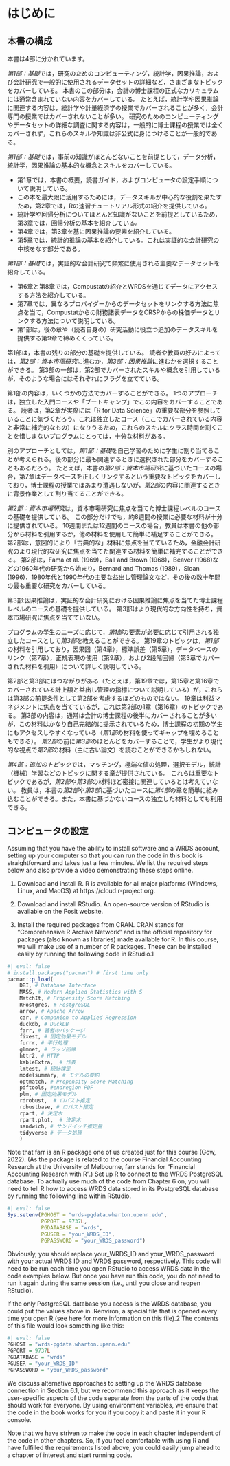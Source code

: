 # はじめに

## 本書の構成

<!-- The book is organized into four parts. -->
本書は4部に分かれています。

<!-- Part I: Foundations covers a variety of topics, including research computing, statistics, causal inference, and some details of data sets commonly used in accounting research.  -->
*第1部：基礎*では，研究のためのコンピューティング，統計学，因果推論，および会計研究で一般的に使用されるデータセットの詳細など，さまざまなトピックをカバーしている。
<!-- This part of the book covers material often not included in the formal coursework of a PhD in accounting.  -->
本書のこの部分は，会計の博士課程の正式なカリキュラムには通常含まれていない内容をカバーしている。
<!-- For example, material related to statistics and causal inference is often assumed to be covered in coursework in statistics and econometrics rather than in the accounting-specific courses.  -->
たとえば，統計学や因果推論に関連する内容は，統計学や計量経済学の授業でカバーされることが多く，会計専門の授業ではカバーされないことが多い。
<!-- Material on research computing and detailed investigation of data sets is generally not covered in PhD coursework at all, with the typical approach being for these skills and knowledge to be picked up informally. -->
研究のためのコンピューティングやデータセットの詳細な調査に関する内容は，一般的に博士課程の授業では全くカバーされず，これらのスキルや知識は非公式に身につけることが一般的である。

<!-- Assuming very little in terms of prior knowledge, Part I: Foundations covers core concepts and skills in data analysis, statistics, and causal inference. -->
*第1部：基礎*では，事前の知識がほとんどないことを前提として，データ分析，統計学，因果推論の基本的な概念とスキルをカバーしている。


<!-- - Chapter 1 provides an introduction to the book, including a reading guide and instructions for setting up your computer. -->
- 第1章では，本書の概要，読書ガイド，およびコンピュータの設定手順について説明している。
<!-- - Given the centrality of data skills to getting the full value out of this book, we provide a fast-paced tutorial-style introduction to R in Chapter 2. -->
- この本を最大限に活用するためには，データスキルが中心的な役割を果たすため，第2章では，Rの速習チュートリアル形式の紹介を提供している。
<!-- - As we assume very little knowledge of statistics and regression analysis, we provide an introduction to the basics of regression analysis in Chapter 3. -->
- 統計学や回帰分析についてほとんど知識がないことを前提としているため，第3章では，回帰分析の基本を紹介している。
<!-- - Chapter 4 builds on Chapter 3 to provide an introduction to elements of causal inference. -->
- 第4章では，第3章を基に因果推論の要素を紹介している。
<!-- - Chapter 5 provides an introduction to statistical inference, which is a core part of empirical accounting research. -->
- 第5章では，統計的推論の基本を紹介している。これは実証的な会計研究の中核をなす部分である。


<!-- Part I: Foundations introduces key data sets frequently used in empirical accounting research. -->
*第1部：基礎*では，実証的な会計研究で頻繁に使用される主要なデータセットを紹介している。

<!-- - Chapters 6 and 8 provide an introduction to Compustat and accessing data through WRDS. -->
- 第6章と第8章では，Compustatの紹介とWRDSを通じてデータにアクセスする方法を紹介している。
<!-- - Chapter 7 discusses the linking of data sets from different providers with a focus on linking financial statement data from Compustat with stock return data from CRSP. -->
- 第7章では，異なるプロバイダーからのデータセットをリンクする方法に焦点を当て，Compustatからの財務諸表データをCRSPからの株価データとリンクする方法について説明している。
<!-- - We wrap up Part I with Chapter 9, which provides additional data skills useful for both later chapters and (we hope) readers’ own research efforts. -->
- 第1部は，後の章や（読者自身の）研究活動に役立つ追加のデータスキルを提供する第9章で締めくくっている。



<!-- Part I provides the foundations for the remaining parts of the book.  -->
第1部は，本書の残りの部分の基礎を提供している。
<!-- Depending on the preferences of readers and instructors, one could either continue with Part II: Capital Markets Research or skip ahead to Part III: Causal Inference.  -->
読者や教員の好みによっては，*第2部：資本市場研究*に進むか，*第3部：因果推論*に進むかを選択することができる。
<!-- While some parts of Part III draw on skills and concepts covered in Part II, we flag such instances in each case. -->
第3部の一部は，第2部でカバーされたスキルや概念を引用しているが，そのような場合にはそれぞれにフラグを立てている。

<!-- The material of Part I could be covered in a number of ways.  -->
第1部の内容は，いくつかの方法でカバーすることができる。
<!-- One approach would be to cover this material in a standalone introductory course or “boot camp”.  -->
1つのアプローチは，独立した入門コースや「ブートキャンプ」でこの内容をカバーすることである。
<!-- A reader will notice that Chapter 2 actually incorporates by reference significant portions of R for Data Science, which could easily be a course in its own right (and one highly complementary to the material covered here), so there is plenty of material here for a full-fledged course for a program willing to devote class time to these skills. -->
読者は，第2章が実際には「R for Data Science」の重要な部分を参照していることに気づくだろう。これは独立したコース（ここでカバーされている内容と非常に補完的なもの）になりうるため，これらのスキルにクラス時間を割くことを惜しまないプログラムにとっては，十分な材料がある。

<!-- Another approach might be to assign Part I: Foundations to students on a self-study basis, perhaps with select portions being covered when they are most relevant for later portions of the book. -->
別のアプローチとしては，*第1部：基礎*を自己学習のために学生に割り当てることが考えられる。後の部分に最も関連するときに選択された部分をカバーすることもあるだろう。
<!-- For example, for a course based on Part II: Capital Markets Research of the book, Chapter 7 covers the important topic of correctly linking databases—not often encountered in PhD courses—and could be assigned as background work as and when relevant to material from Part II. -->
たとえば，本書の*第2部：資本市場研究*に基づいたコースの場合，第7章はデータベースを正しくリンクするという重要なトピックをカバーしており，博士課程の授業ではあまり遭遇しないが，*第2部*の内容に関連するときに背景作業として割り当てることができる。

<!-- Part II: Capital Markets Research provides the basis for a PhD-level course focused on capital markets research. -->
*第2部：資本市場研究*は，資本市場研究に焦点を当てた博士課程レベルのコースの基礎を提供している。
<!-- This part alone easily provides materials for about eight weeks of coursework. -->
この部分だけでも，約8週間の授業に必要な材料が十分に提供されている。
<!-- For a ten- or twelve-week course, an instructor could draw on materials from other parts of the book, or could easily supplement using other materials. -->
10週間または12週間のコースの場合，教員は本書の他の部分から材料を引用するか，他の材料を使用して簡単に補足することができる。
<!-- Part II is deliberately focused on more “classical” material and thus could easily complement related material that focuses on more contemporary work in financial accounting research. -->
第2部は，意図的により「古典的な」材料に焦点を当てているため，金融会計研究のより現代的な研究に焦点を当てた関連する材料を簡単に補完することができる。
<!-- Part II starts with research from the 1960s—such as Fama et al. (1969), Ball and Brown (1968), and Beaver (1968)—and covers some of the most important studies of subsequent decades, including Bernard and Thomas (1989), Sloan (1996), and key earnings management papers of the 1980s and 1990s.--->
第2部は，Fama et al. (1969)，Ball and Brown (1968)，Beaver (1968)などの1960年代の研究から始まり，Bernard and Thomas (1989)，Sloan (1996)，1980年代と1990年代の主要な益出し管理論文など，その後の数十年間の最も重要な研究をカバーしている。

<!-- Part III: Causal Inference provides the basis for a PhD-level course focused on causal inference in empirical accounting research. -->
第3部:因果推論は，実証的な会計研究における因果推論に焦点を当てた博士課程レベルのコースの基礎を提供している。
<!-- Part III has a more contemporary orientation and is not focused on capital markets research. -->
第3部はより現代的な方向性を持ち，資本市場研究に焦点を当てていない。

<!-- Depending on the needs of students in a given program, Part III could be taught as a standalone course with elements of Part I being drawn upon as needed. -->
プログラムの学生のニーズに応じて，*第1部*の要素が必要に応じて引用される独立したコースとして*第3部*を教えることができる。
<!-- Topics in Chapter 19 draw on materials in Part I, with extensive discussion of causal diagrams (Chapter 4), standard errors (Chapter 5), linking databases (Chapter 7), using regular expressions (Chapter 9), and two-step regressions (drawing on materials covered in Chapter 3). -->
第19章のトピックは，*第1部*の材料を引用しており，因果図（第4章），標準誤差（第5章），データベースのリンク（第7章），正規表現の使用（第9章），および2段階回帰（第3章でカバーされた材料を引用）について詳しく説明している。

<!-- While there are connections between Part II and Part III (e.g., Chapter 19 covers measures of accruals and earnings management that are covered in Chapters 15 and 16), these do not seem to rise to the level of considering Part II a prerequisite for Part III. -->
第2部と第3部にはつながりがある（たとえば，第19章では，第15章と第16章でカバーされている計上額と益出し管理の指標について説明している）が，これらは第3部の前提条件として第2部を考慮するほどのものではない。
<!-- Chapter 19 focuses on earnings management, which is the topic of an entire chapter in Part II (Chapter 16). -->
19章は利益マネジメントに焦点を当てているが，これは第2部の1章（第16章）のトピックである。
<!-- While the material of Part III might typically be covered later in the coursework of an accounting PhD program, we have endeavoured to present this material in a way that is fairly self-contained and therefore accessible to students earlier in their PhD studies (perhaps using materials from Part I to fill in gaps). -->
第3部の内容は，通常は会計の博士課程の後半にカバーされることが多いが，この材料はかなり自己完結的に提示されているため，博士課程の初期の学生にもアクセスしやすくなっている（*第1部*の材料を使ってギャップを埋めることもできる）。
<!-- There may even be merit in covering most of Part III before Part II, as it will allow students to read Part II materials (mostly older papers) through a more contemporary lens. -->
*第2部*の前に*第3部*のほとんどをカバーすることで，学生がより現代的な視点で*第2部*の材料（主に古い論文）を読むことができるかもしれない。

<!-- Part IV: Additional Topics provides chapters on topics such as matching, handling extreme values, selection models, and statistical (machine) learning. -->
*第4部：追加のトピック*では，マッチング，極端な値の処理，選択モデル，統計（機械）学習などのトピックに関する章が提供されている。
<!-- While these are important topics, we believe they are less closely related than the materials of Parts II and III. -->
これらは重要なトピックであるが，*第2部*や*第3部*の材料ほど密接に関連しているとは考えていない。
<!-- Instructors could easily incorporate chapters from Part IV in courses based on Part II or Part III of this book, or as standalone material for courses not based on this book. -->
教員は，本書の*第2部*や*第3部*に基づいたコースに*第4部*の章を簡単に組み込むことができる。また，本書に基づかないコースの独立した材料としても利用できる。

<!-- 1.2 Setting up your computer -->
## コンピュータの設定


Assuming that you have the ability to install software and a WRDS account, setting up your computer so that you can run the code in this book is straightforward and takes just a few minutes.
We list the required steps below and also provide a video demonstrating these steps online.

1. Download and install R.
R is available for all major platforms (Windows, Linux, and MacOS) at https://cloud.r-project.org.

2. Download and install RStudio.
An open-source version of RStudio is available on the Posit website.

3. Install the required packages from CRAN.
CRAN stands for “Comprehensive R Archive Network” and is the official repository for packages (also known as libraries) made available for R.
In this course, we will make use of a number of R packages.
These can be installed easily by running the following code in RStudio.1

```r
#| eval: false
# install.packages("pacman") # first time only
pacman::p_load(
    DBI, # Database Interface
    MASS, # Modern Applied Statistics with S
    MatchIt, # Propensity Score Matching
    RPostgres, # PostgreSQL
    arrow, # Apache Arrow
    car, # Companion to Applied Regression
    duckdb, # DuckDB
    farr, # 著者のパッケージ
    fixest, # 固定効果モデル
    furrr, # 平行処理
    glmnet, # ラッソ回帰
    httr2, # HTTP
    kableExtra,  # 作表
    lmtest, # 統計検定
    modelsummary, # モデルの要約
    optmatch, # Propensity Score Matching
    pdftools, #endregion PDF
    plm, # 固定効果モデル
    rdrobust,  # ロバスト推定
    robustbase, # ロバスト推定
    rpart, # 決定木
    rpart.plot,  # 決定木
    sandwich, # サンドイッチ推定量
    tidyverse # データ処理
    )
```

Note that farr is an R package one of us created just for this course (Gow, 2022).
(As the package is related to the course Financial Accounting Research at the University of Melbourne, farr stands for “Financial Accounting Research with R”.)
Set up R to connect to the WRDS PostgreSQL database.
To actually use much of the code from Chapter 6 on, you will need to tell R how to access WRDS data stored in its PostgreSQL database by running the following line within RStudio.

```r
#| eval: false
Sys.setenv(PGHOST = "wrds-pgdata.wharton.upenn.edu",
           PGPORT = 9737L,
           PGDATABASE = "wrds",
           PGUSER = "your_WRDS_ID",
           PGPASSWORD = "your_WRDS_password")
```


Obviously, you should replace your_WRDS_ID and your_WRDS_password with your actual WRDS ID and WRDS password, respectively.
This code will need to be run each time you open RStudio to access WRDS data in the code examples below.
But once you have run this code, you do not need to run it again during the same session (i.e., until you close and reopen RStudio).

If the only PostgreSQL database you access is the WRDS database, you could put the values above in .Renviron, a special file that is opened every time you open R (see here for more information on this file).2 The contents of this file would look something like this:

```r
#| eval: false
PGHOST = "wrds-pgdata.wharton.upenn.edu"
PGPORT = 9737L
PGDATABASE = "wrds"
PGUSER = "your_WRDS_ID"
PGPASSWORD = "your_WRDS_password"
```


We discuss alternative approaches to setting up the WRDS database connection in Section 6.1, but we recommend this approach as it keeps the user-specific aspects of the code separate from the parts of the code that should work for everyone.
By using environment variables, we ensure that the code in the book works for you if you copy it and paste it in your R console.

Note that we have striven to make the code in each chapter independent of the code in other chapters.
So, if you feel comfortable with using R and have fulfilled the requirements listed above, you could easily jump ahead to a chapter of interest and start running code.


